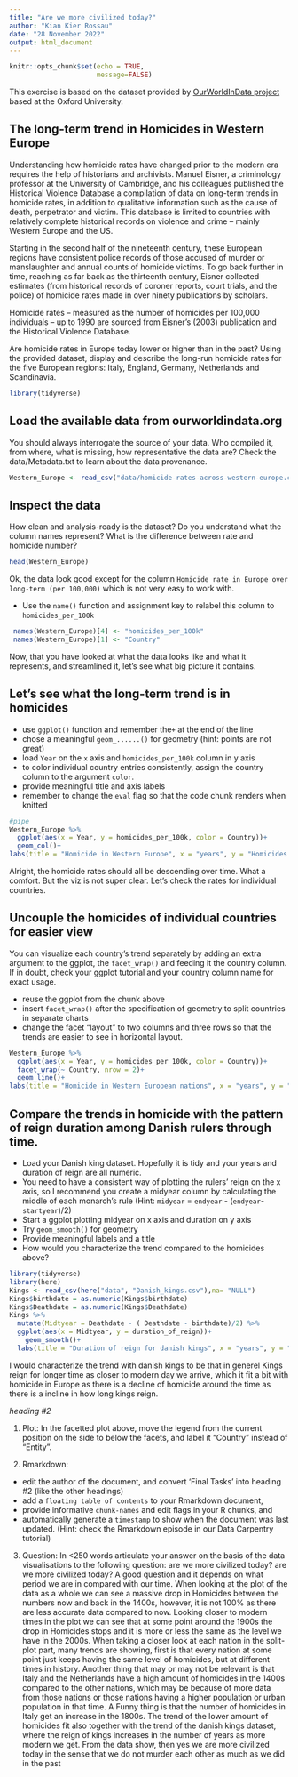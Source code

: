 ---
title: "Are we more civilized today?"
author: "Kian Kier Rossau"
date: "28 November 2022"
output: html_document
---

```{r setup, include=FALSE}
knitr::opts_chunk$set(echo = TRUE,
                      message=FALSE)
```
This exercise is based on the dataset provided by [OurWorldInData project](https://ourworldindata.org/homicides) based at the Oxford University.

## The long-term trend in Homicides in Western Europe

Understanding how homicide rates have changed prior to the modern era requires the help of historians and archivists. Manuel Eisner, a criminology professor at the University of Cambridge, and his colleagues published the Historical Violence Database \href{https://cjrc.osu.edu/research/interdisciplinary/hvd}: a compilation of data on long-term trends in homicide rates, in addition to qualitative information such as the cause of death, perpetrator and victim. This database is limited to countries with relatively complete historical records on violence and crime – mainly Western Europe and the US.

Starting in the second half of the nineteenth century, these European regions have consistent police records of those accused of murder or manslaughter and annual counts of homicide victims. To go back further in time, reaching as far back as the thirteenth century, Eisner collected estimates (from historical records of coroner reports, court trials, and the police) of homicide rates made in over ninety publications by scholars.

Homicide rates – measured as the number of homicides per 100,000 individuals – up to 1990 are sourced from Eisner’s (2003) publication and the Historical Violence Database. 

Are homicide rates in Europe today lower or higher than in the past? Using the provided dataset, display and describe the long-run homicide rates for the five European regions: Italy, England, Germany, Netherlands and Scandinavia.

```{r library}
library(tidyverse)
```

## Load the available data from ourworldindata.org

You should always interrogate the source of your data. Who compiled it, from where, what is missing, how representative the data are? Check the data/Metadata.txt to learn about the data provenance.

```{r load-data}
Western_Europe <- read_csv("data/homicide-rates-across-western-europe.csv")
```

## Inspect the data

How clean and analysis-ready is the dataset? Do you understand what the column names represent? What is the difference between rate and homicide number?

```{r inspect}
head(Western_Europe)
```

Ok, the data look good except for the column `Homicide rate in Europe over long-term (per 100,000)` which is not very easy to work with.

- Use the `name()` function and assignment key to relabel this column to `homicides_per_100k` 

```{r remaning column}
 names(Western_Europe)[4] <- "homicides_per_100k"
 names(Western_Europe)[1] <- "Country"
```

Now, that you have looked at what the data looks like and what it represents, and streamlined it, let's see what big picture it contains.

## Let's see what the long-term trend is in homicides

- use `ggplot()` function and remember the`+` at the end of the line
- chose a meaningful `geom_......()`  for geometry (hint: points are not great)
- load `Year` on the `x` axis and `homicides_per_100k` column in y axis
- to color individual country entries consistently, assign the country column to the argument `color`.
- provide meaningful title and axis labels
- remember to change the `eval` flag so that the code chunk renders when knitted 

```{r plot the data of Western Europe, eval = TRUE}
#pipe
Western_Europe %>%  
  ggplot(aes(x = Year, y = homicides_per_100k, color = Country))+
  geom_col()+
labs(title = "Homicide in Western Europe", x = "years", y = "Homicides par 100k")
```
Alright, the homicide rates should all be descending over time. What a comfort. But the viz is not super clear. Let's check the rates for individual countries.

## Uncouple the homicides of individual countries for easier view

You can visualize each country's trend separately by adding an extra argument to the ggplot, the `facet_wrap()` and feeding it the country column. If in doubt, check your ggplot tutorial and your country column name for exact usage.

- reuse the ggplot from the chunk above
- insert `facet_wrap()` after the specification of geometry to split countries in separate charts
- change the facet "layout" to two columns and three rows so that the trends are easier to see in horizontal layout. 


```{r split_the_data_into_nations ,eval = TRUE}
Western_Europe %>%  
  ggplot(aes(x = Year, y = homicides_per_100k, color = Country))+
  facet_wrap(~ Country, nrow = 2)+
  geom_line()+
labs(title = "Homicide in Western European nations", x = "years", y = "Homicides par 100k")
```

## Compare the trends in homicide with the pattern of reign duration among Danish rulers through time.

- Load your Danish king dataset. Hopefully it is tidy and your years and duration of reign are all numeric.
- You need to have a consistent way of plotting the rulers' reign on the x axis, so I recommend you create a midyear column by calculating the middle of each monarch's rule (Hint: `midyear` = `endyear` - (`endyear`-`startyear`)/2)
- Start a ggplot plotting midyear on x axis and duration on y axis
- Try `geom_smooth()` for geometry 
- Provide meaningful labels and a title
- How would you characterize the trend compared to the homicides above?

```{r the Danish king dataset ,eval = TRUE}
library(tidyverse)
library(here)
Kings <- read_csv(here("data", "Danish_kings.csv"),na= "NULL")
Kings$birthdate = as.numeric(Kings$birthdate)
Kings$Deathdate = as.numeric(Kings$Deathdate)
Kings %>% 
  mutate(Midtyear = Deathdate - ( Deathdate - birthdate)/2) %>% 
  ggplot(aes(x = Midtyear, y = duration_of_reign))+
    geom_smooth()+
  labs(title = "Duration of reign for danish kings", x = "years", y = "Reign")
```
I would characterize the trend with danish kings to be that in generel Kings reign for longer time as closer to modern day we arrive, which it fit a bit with homicide in Europe as there is a decline of homicide around the time as there is a incline in how long kings reign.  

*heading #2*

1) Plot: In the facetted plot above, move the legend from the current position on the side to below the facets, and label it "Country" instead of "Entity".

2) Rmarkdown: 
  - edit the author of the document, and convert 'Final Tasks' into heading #2 (like the other headings) 
  - add a `floating table of contents` to your Rmarkdown document, 
  - provide informative `chunk-names` and edit flags in your R chunks, and
  - automatically generate a `timestamp` to show when the document was last updated. (Hint: check the Rmarkdown episode in our Data Carpentry tutorial)
3) Question: In <250 words articulate your answer on the basis of the data visualisations to the following question: are we more civilized today?
are we more civilized today?
A good question and it depends on what period we are in compared with our time. 
When looking at the plot of the data as a whole we can see a massive drop in Homicides between the numbers now and back in the 1400s, however, it is not 100% as there are less accurate data compared to now. 
Looking closer to modern times in the plot we can see that at some point around the 1900s the drop in Homicides stops and it is more or less the same as the level we have in the 2000s. 
When taking a closer look at each nation in the split-plot part, many trends are showing, first is that every nation at some point just keeps having the same level of homicides, but at different times in history. Another thing that may or may not be relevant is that Italy and the Netherlands have a high amount of homicides in the 1400s compared to the other nations, which may be because of more data from those nations or those nations having a higher population or urban population in that time. 
A Funny thing is that the number of homicides in Italy get an increase in the 1800s. 
The trend of the lower amount of homicides fit also together with the trend of the danish kings dataset, where the reign of kings increases in the number of years as more modern we get. 
From the data show, then yes we are more civilized today in the sense that we do not murder each other as much as we did in the past 
